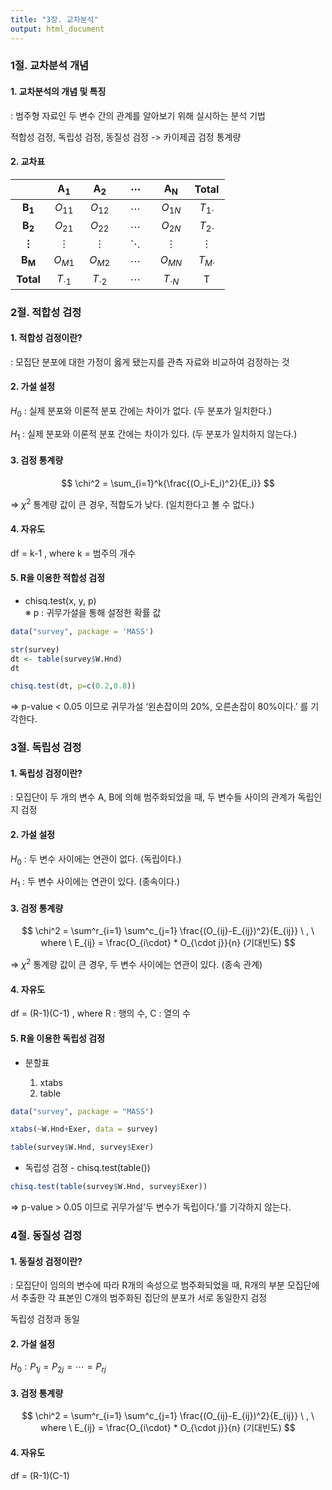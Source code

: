```yaml
---
title: "3장. 교차분석"
output: html_document
---
```


### 1절. 교차분석 개념

#### 1. 교차분석의 개념 및 특징

: 범주형 자료인 두 변수 간의 관계를 알아보기 위해 실시하는 분석 기법

적합성 검정, 독립성 검정, 동질성 검정 -\> 카이제곱 검정 통계량

#### 2. 교차표

|                   | $\mathbf{A_1}$ | $\mathbf{A_2}$ | $\mathbf{\cdots}$ | $\mathbf{A_N}$ |    Total     |
|:----------:|:----------:|:----------:|:----------:|:----------:|:----------:|
|  $\mathbf{B_1}$   |    $O_{11}$    |    $O_{12}$    |     $\cdots$      |    $O_{1N}$    | $T_{1\cdot}$ |
|  $\mathbf{B_2}$   |    $O_{21}$    |    $O_{22}$    |     $\cdots$      |    $O_{2N}$    | $T_{2\cdot}$ |
| $\mathbf{\vdots}$ |    $\vdots$    |    $\vdots$    |     $\ddots$      |    $\vdots$    |   $\vdots$   |
|  $\mathbf{B_M}$   |    $O_{M1}$    |    $O_{M2}$    |     $\cdots$      |    $O_{MN}$    | $T_{M\cdot}$ |
|     **Total**     |  $T_{\cdot1}$  |  $T_{\cdot2}$  |     $\cdots$      | $T_{\cdot N}$  |      T       |

### 2절. 적합성 검정

#### 1. 적합성 검정이란?

: 모집단 분포에 대한 가정이 옳게 됐는지를 관측 자료와 비교하여 검정하는 것

#### 2. 가설 설정

$H_0$ : 실제 분포와 이론적 분포 간에는 차이가 없다. (두 분포가 일치한다.)

$H_1$ : 실제 분포와 이론적 분포 간에는 차이가 있다. (두 분포가 일치하지 않는다.)

#### 3. 검정 통계량

$$
\chi^2 = \sum_{i=1}^k{\frac{(O_i-E_i)^2}{E_i}}
$$

=\> $\chi^2$ 통계량 값이 큰 경우, 적합도가 낮다. (일치한다고 볼 수 없다.)

#### 4. 자유도

df = k-1 , where k = 범주의 개수

#### 5. R을 이용한 적합성 검정

-   chisq.test(x, y, p)\
    ※ p : 귀무가설을 통해 설정한 확률 값

```r
data("survey", package = 'MASS')

str(survey)
dt <- table(survey$W.Hnd)
dt

chisq.test(dt, p=c(0.2,0.8))
```

=\> p-value \< 0.05 이므로 귀무가설 '왼손잡이의 20%, 오른손잡이 80%이다.' 를 기각한다.

### 3절. 독립성 검정

#### 1. 독립성 검정이란?

: 모집단이 두 개의 변수 A, B에 의해 범주화되었을 때, 두 변수들 사이의 관계가 독립인지 검정

#### 2. 가설 설정

$H_0$ : 두 변수 사이에는 연관이 없다. (독립이다.)

$H_1$ : 두 변수 사이에는 연관이 있다. (종속이다.)

#### 3. 검정 통계량

$$
\chi^2 = \sum^r_{i=1} \sum^c_{j=1} \frac{(O_{ij}-E_{ij})^2}{E_{ij}} \ , \ where \ E_{ij} = \frac{O_{i\cdot} * O_{\cdot j}}{n}  (기대빈도)
$$

=\> $\chi^2$ 통계량 값이 큰 경우, 두 변수 사이에는 연관이 있다. (종속 관계)

#### 4. 자유도

df = (R-1)(C-1) , where R : 행의 수, C : 열의 수

#### 5. R을 이용한 독립성 검정

-   분할표

    1.  xtabs
    2.  table

```r
data("survey", package = "MASS")

xtabs(~W.Hnd+Exer, data = survey)

table(survey$W.Hnd, survey$Exer)
```

-   독립성 검정 - chisq.test(table())

```r
chisq.test(table(survey$W.Hnd, survey$Exer))
```

=\> p-value \> 0.05 이므로 귀무가설'두 변수가 독립이다.'를 기각하지 않는다.

### 4절. 동질성 검정

#### 1. 동질성 검정이란?

: 모집단이 임의의 변수에 따라 R개의 속성으로 범주화되었을 때, R개의 부분 모집단에서 추출한 각 표본인 C개의 범주화된 집단의 분포가 서로 동일한지 검정

독립성 검정과 동일

#### 2. 가설 설정

$H_0 : P_{1j} = P_{2j} = \cdots = P_{rj}$

#### 3. 검정 통계량

$$
\chi^2 = \sum^r_{i=1} \sum^c_{j=1} \frac{(O_{ij}-E_{ij})^2}{E_{ij}} \ , \ where \ E_{ij} = \frac{O_{i\cdot} * O_{\cdot j}}{n}  (기대빈도)
$$

#### 4. 자유도

df = (R-1)(C-1)
